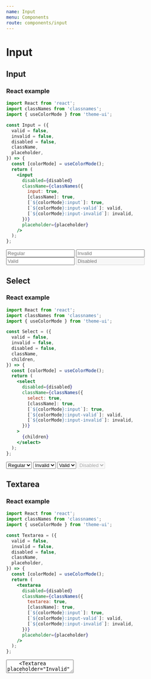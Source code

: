 ```yaml
---
name: Input
menu: Components
route: components/input
---
```


# Input


## Input

### React example

```jsx
import React from 'react';
import classNames from 'classnames';
import { useColorMode } from 'theme-ui';

const Input = ({
  valid = false,
  invalid = false,
  disabled = false,
  className,
  placeholder,
}) => {
  const [colorMode] = useColorMode();
  return (
    <input
      disabled={disabled}
      className={classNames({
        input: true,
        [className]: true,
        [`${colorMode}:input`]: true,
        [`${colorMode}:input-valid`]: valid,
        [`${colorMode}:input-invalid`]: invalid,
      })}
      placeholder={placeholder}
    />
  );
};
```

<Playground>
  <div className="max-w-sm">
    <Input placeholder="Regular" className="mb-4" />
    <Input placeholder="Invalid" invalid className="mb-4" />
    <Input placeholder="Valid" valid className="mb-4" />
    <Input placeholder="Disabled" disabled className="mb-4" />
  </div>
</Playground>

## Select

### React example

```jsx
import React from 'react';
import classNames from 'classnames';
import { useColorMode } from 'theme-ui';

const Select = ({
  valid = false,
  invalid = false,
  disabled = false,
  className,
  children,
}) => {
  const [colorMode] = useColorMode();
  return (
    <select
      disabled={disabled}
      className={classNames({
        select: true,
        [className]: true,
        [`${colorMode}:input`]: true,
        [`${colorMode}:input-valid`]: valid,
        [`${colorMode}:input-invalid`]: invalid,
      })}
    >
      {children}
    </select>
  );
};
```

<Playground>
  <div className="max-w-sm">
    <Select className="mb-4">
      <option>Regular</option>
    </Select>
    <Select invalid className="mb-4">
      <option>Invalid</option>
    </Select>
    <Select valid className="mb-4">
      <option>Valid</option>
    </Select>
    <Select disabled className="mb-4">
      <option>Disabled</option>
    </Select>
  </div>
</Playground>

## Textarea

### React example

```jsx
import React from 'react';
import classNames from 'classnames';
import { useColorMode } from 'theme-ui';

const Textarea = ({
  valid = false,
  invalid = false,
  disabled = false,
  className,
  placeholder,
}) => {
  const [colorMode] = useColorMode();
  return (
    <textarea
      disabled={disabled}
      className={classNames({
        textarea: true,
        [className]: true,
        [`${colorMode}:input`]: true,
        [`${colorMode}:input-valid`]: valid,
        [`${colorMode}:input-invalid`]: invalid,
      })}
      placeholder={placeholder}
    />
  );
};
```

<Playground>
  <div className="max-w-sm">
    <Textarea placeholder="Regular" className="mb-4" />
    <Textarea placeholder="Invalid" invalid className="mb-4" />
    <Textarea placeholder="Valid" valid className="mb-4" />
    <Textarea placeholder="Disabled" disabled className="mb-4" />
  </div>
</Playground>
